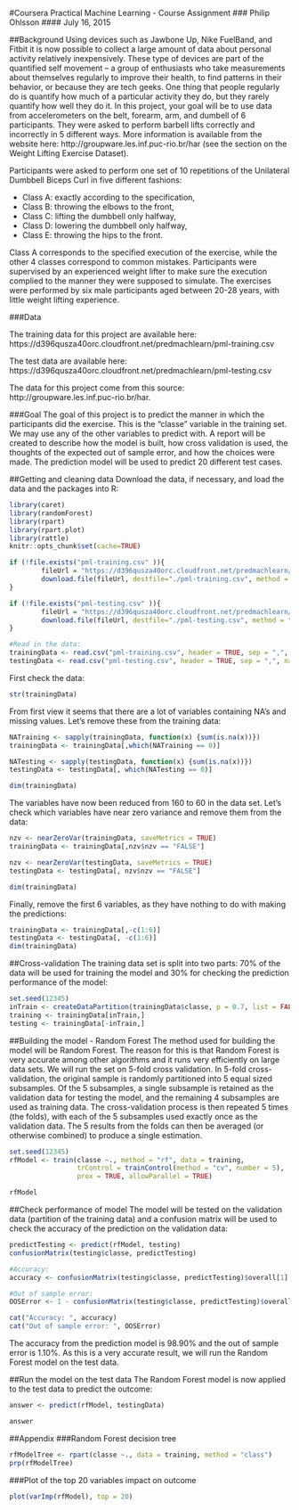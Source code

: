 #Coursera Practical Machine Learning - Course Assignment
### Philip Ohlsson
#### July 16, 2015


##Background
Using devices such as Jawbone Up, Nike FuelBand, and Fitbit it is now possible to collect a large amount of data about personal activity relatively inexpensively. These type of devices are part of the quantified self movement – a group of enthusiasts who take measurements about themselves regularly to improve their health, to find patterns in their behavior, or because they are tech geeks. One thing that people regularly do is quantify how much of a particular activity they do, but they rarely quantify how well they do it. In this project, your goal will be to use data from accelerometers on the belt, forearm, arm, and dumbell of 6 participants. They were asked to perform barbell lifts correctly and incorrectly in 5 different ways. More information is available from the website here: http://groupware.les.inf.puc-rio.br/har (see the section on the Weight Lifting Exercise Dataset). 


Participants were asked to perform one set of 10 repetitions of the Unilateral Dumbbell Biceps Curl in five different fashions:

- Class A: exactly according to the specification,
- Class B: throwing the elbows to the front, 
- Class C: lifting the dumbbell only halfway, 
- Class D: lowering the dumbbell only halfway, 
- Class E: throwing the hips to the front. 


Class A corresponds to the specified execution of the exercise, while the other 4 classes correspond to common mistakes. Participants were supervised by an experienced weight lifter to make sure the execution complied to the manner they were supposed to simulate. The exercises were performed by six male participants aged between 20-28 years, with little weight lifting experience. 

###Data

The training data for this project are available here: 
https://d396qusza40orc.cloudfront.net/predmachlearn/pml-training.csv

The test data are available here: 
https://d396qusza40orc.cloudfront.net/predmachlearn/pml-testing.csv

The data for this project come from this source: http://groupware.les.inf.puc-rio.br/har. 

###Goal
The goal of this project is to predict the manner in which the participants did the exercise. This is the "classe" variable in the training set. We may use any of the other variables to predict with. A report will be created to describe how the model is built, how cross validation is used, the thoughts of the expected out of sample error, and how the choices were made. The prediction model will be used to predict 20 different test cases. 

##Getting and cleaning data
Download the data, if necessary, and load the data and the packages into R: 

```r
library(caret)
library(randomForest)
library(rpart)
library(rpart.plot)
library(rattle)
knitr::opts_chunk$set(cache=TRUE)

if (!file.exists("pml-training.csv" )){
        fileUrl = "https://d396qusza40orc.cloudfront.net/predmachlearn/pml-training.csv"
        download.file(fileUrl, destfile="./pml-training.csv", method = "curl")
}

if (!file.exists("pml-testing.csv" )){
        fileUrl = "https://d396qusza40orc.cloudfront.net/predmachlearn/pml-testing.csv"
        download.file(fileUrl, destfile="./pml-testing.csv", method = "curl")
}

#Read in the data: 
trainingData <- read.csv("pml-training.csv", header = TRUE, sep = ",", na.strings = c("NA", ""))
testingData <- read.csv("pml-testing.csv", header = TRUE, sep = ",", na.strings = c("NA", ""))
```

First check the data: 
```r
str(trainingData)
```

From first view it seems that there are a lot of variables containing NA's and missing values. Let's remove these from the training data:
```r
NATraining <- sapply(trainingData, function(x) {sum(is.na(x))})
trainingData <- trainingData[,which(NATraining == 0)]

NATesting <- sapply(testingData, function(x) {sum(is.na(x))})
testingData <- testingData[, which(NATesting == 0)]

dim(trainingData)
```

The variables have now been reduced from 160 to 60 in the data set. Let's check which variables have near zero variance and remove them from the data:

```r
nzv <- nearZeroVar(trainingData, saveMetrics = TRUE)
trainingData <- trainingData[,nzv$nzv == "FALSE"]

nzv <- nearZeroVar(testingData, saveMetrics = TRUE)
testingData <- testingData[, nzv$nzv == "FALSE"]

dim(trainingData)
```

Finally, remove the first 6 variables, as they have nothing to do with making the predictions: 
```r
trainingData <- trainingData[,-c(1:6)]
testingData <- testingData[, -c(1:6)]
dim(trainingData)
```

##Cross-validation
The training data set is split into two parts: 70% of the data will be used for training the model and 30% for checking the prediction performance of the model:
```r
set.seed(12345)
inTrain <- createDataPartition(trainingData$classe, p = 0.7, list = FALSE)
training <- trainingData[inTrain,]
testing <- trainingData[-inTrain,]
```

##Building the model - Random Forest
The method used for building the model will be Random Forest. The reason for this is that Random Forest is very accurate among other algorithms and it runs very efficiently on large data sets. We will run the set on 5-fold cross validation. In 5-fold cross-validation, the original sample is randomly partitioned into 5 equal sized subsamples. Of the 5 subsamples, a single subsample is retained as the validation data for testing the model, and the remaining 4 subsamples are used as training data. The cross-validation process is then repeated 5 times (the folds), with each of the 5 subsamples used exactly once as the validation data. The 5 results from the folds can then be averaged (or otherwise combined) to produce a single estimation. 

```r
set.seed(12345)
rfModel <- train(classe ~., method = "rf", data = training, 
                 trControl = trainControl(method = "cv", number = 5), 
                 prox = TRUE, allowParallel = TRUE)

rfModel
```

##Check performance of model
The model will be tested on the validation data (partition of the training data) and a confusion matrix will be used to check the accuracy of the prediction on the validation data:

```r
predictTesting <- predict(rfModel, testing)
confusionMatrix(testing$classe, predictTesting)

#Accuracy: 
accuracy <- confusionMatrix(testing$classe, predictTesting)$overall[1]

#Out of sample error:
OOSError <- 1 - confusionMatrix(testing$classe, predictTesting)$overall[1]

cat("Accuracy: ", accuracy)
cat("Out of sample error: ", OOSError)

```

The accuracy from the prediction model is 98.90% and the out of sample error is 1.10%. As this is a very accurate result, we will run the Random Forest model on the test data.

##Run the model on the test data
The Random Forest model is now applied to the test data to predict the outcome:
```r
answer <- predict(rfModel, testingData)

answer
```


##Appendix
###Random Forest decision tree
```r
rfModelTree <- rpart(classe ~., data = training, method = "class")
prp(rfModelTree)
```

###Plot of the top 20 variables impact on outcome
```r
plot(varImp(rfModel), top = 20)
```
